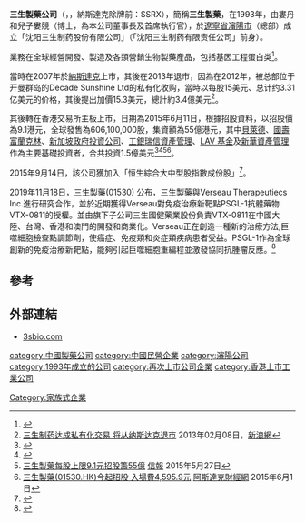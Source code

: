 '''三生製藥公司'''（'''{{lang-en|3SBio Inc.}}'''，{{hkex|1530}}，納斯達克除牌前：SSRX），簡稱'''三生製藥'''，在1993年，由婁丹和兒子婁競（博士，為本公司董事長及首席執行官），於[[遼寧省|遼寧省]][[瀋陽市|瀋陽市]]（總部）成立「沈阳三生制药股份有限公司」（「沈阳三生制药有限责任公司」前身）。

業務在全球經營開發、製造及各類營銷生物製藥產品，包括基因工程蛋白类<ref>{{Cite web |url=http://www.3sbio.com/zh-t/about-us |title=三生製藥公司簡介 |access-date=2015-06-01 |archive-url=https://web.archive.org/web/20150613034137/http://www.3sbio.com/zh-t/about-us |archive-date=2015-06-13 |dead-url=yes }}</ref>。

當時在2007年於[[納斯達克|納斯達克]]上市，其後在2013年退市，因為在2012年，被总部位于开曼群岛的Decade Sunshine Ltd的私有化收购，當時以每股15美元、总计约3.31亿美元的价格，其後提出加價15.3美元，總計約3.4億美元<ref>[http://finance.sina.com.cn/stock/usstock/c/20130208/223614543089.shtml 三生制药达成私有化交易 将从纳斯达克退市] {{Wayback|url=http://finance.sina.com.cn/stock/usstock/c/20130208/223614543089.shtml |date=20130214060913 }}2013年02月08日，[[新浪網|新浪網]]</ref>。

其後轉在香港交易所主板上市，日期為2015年6月11日，根據招股資料，以招股價為9.1港元，全球發售為606,100,000股，集資額為55億港元，其中[[貝萊德|貝萊德]]、[[國壽富蘭克林|國壽富蘭克林]]、[[新加坡政府投資公司|新加坡政府投資公司]]、[[工銀瑞信資產管理|工銀瑞信資產管理]]、[[LAV_基金|LAV 基金]]及[[新華資產管理|新華資產管理]]作為主要基礎投資者，合共投資1.5億美元<ref>{{Cite web |url=http://www.hkexnews.hk/listedco/listconews/sehk/2015/0601/LTN20150601156_C.pdf |title=三生製藥公司招股資料 |accessdate=2015-06-01 |archive-date=2015-06-16 |archive-url=https://web.archive.org/web/20150616050137/http://www.hkexnews.hk/listedco/listconews/sehk/2015/0601/LTN20150601156_C.pdf |dead-url=no }}</ref><ref>{{Cite web |url=http://www.hkexnews.hk/listedco/listconews/sehk/2015/0601/LTN20150601080_C.pdf |title=三生製藥公司招股通告 |accessdate=2015-06-01 |archive-date=2015-07-26 |archive-url=https://web.archive.org/web/20150726144847/http://www.hkexnews.hk/listedco/listconews/SEHK/2015/0601/LTN20150601080_C.pdf |dead-url=no }}</ref><ref>[http://www2.hkej.com/instantnews/stock/article/1063021 三生製藥每股上限9.1元招股籌55億] {{Wayback|url=http://www2.hkej.com/instantnews/stock/article/1063021 |date=20150602234551 }}[[信報|信報]] 2015年5月27日</ref><ref>[http://www.aastocks.com/tc/stocks/news/aafn-content/NOW.671933/popular-news 三生製藥(01530.HK)今起招股 入場費4,595.9元] {{Wayback|url=http://www.aastocks.com/tc/stocks/news/aafn-content/NOW.671933/popular-news |date=20150602204216 }}[[阿斯達克財經網|阿斯達克財經網]] 2015年6月1日</ref>。

2015年9月14日，該公司獲加入「恒生綜合大中型股指數成份股」<ref>{{Cite web |url=http://www.hkexnews.hk/listedco/listconews/sehk/2015/0817/LTN201508171072_C.pdf |title=（自願公告） |accessdate=2015-08-17 |archive-date=2015-09-24 |archive-url=https://web.archive.org/web/20150924050654/http://www.hkexnews.hk/listedco/listconews/sehk/2015/0817/LTN201508171072_C.pdf |dead-url=no }}</ref>。

2019年11月18日，三生製藥(01530) 公布，三生製藥與Verseau Therapeutiecs Inc.進行研究合作，並於近期獲得Verseau對免疫治療新靶點PSGL-1抗體藥物VTX-0811的授權。並由旗下子公司三生國健藥業股份負責VTX-0811在中國大陸、台灣、香港和澳門的開發和商業化。Verseau正在創造一種新的治療方法,巨噬細胞檢查點調節劑，使癌症、免疫類和炎症類疾病患者受益。PSGL-1作為全球創新的免疫治療新靶點，能夠引起巨噬細胞重編程並激發協同抗腫瘤反應。<ref>{{Cite web|title=三生製藥（０１５３０）獲Ｖｅｒｓｅａｕ抗體藥物授權 - 經濟通 ET Net|url=http://www.etnet.com.hk/www/tc/news/categorized_news_detail.php?newsid=ETN291118179&page=1&category=company|accessdate=2019-11-18|work=www.etnet.com.hk}}</ref>

==參考==
{{reflist}}

==外部連結==
*[http://www.3sbio.com 3sbio.com]{{Wayback|url=http://www.3sbio.com/ |date=20150524171940 }}

{{辽宁飞豹|state=collapsed}}
[[category:中國製藥公司|category:中國製藥公司]]
[[category:中國民營企業|category:中國民營企業]]
[[category:瀋陽公司|category:瀋陽公司]]
[[category:1993年成立的公司|category:1993年成立的公司]]
[[category:再次上市公司企業|category:再次上市公司企業]]
[[category:香港上市工業公司|category:香港上市工業公司]]
[[Category:家族式企業|Category:家族式企業]]